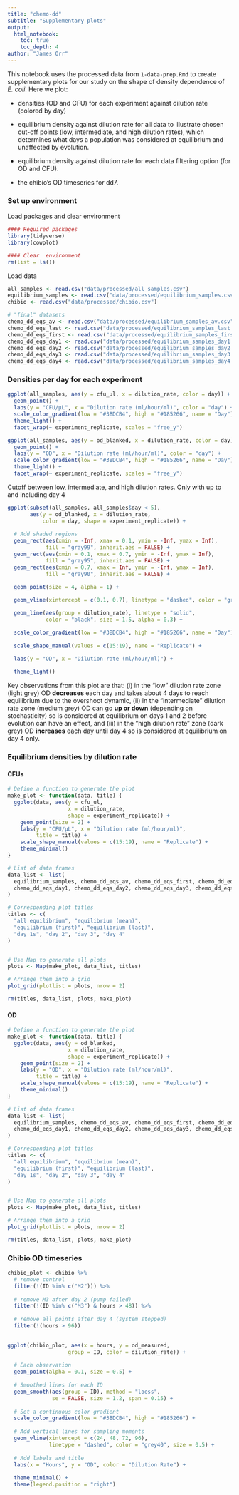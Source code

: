 ```yaml
---
title: "chemo-dd"
subtitle: "Supplementary plots"
output: 
  html_notebook:
    toc: true
    toc_depth: 4
author: "James Orr"
---
```


This notebook uses the processed data from `1-data-prep.Rmd` to create supplementary plots for our study on the shape of density dependence of *E. coli*. Here we plot: 

- densities (OD and CFU) for each experiment against dilution rate (colored by day)

- equilibrium density against dilution rate for all data to illustrate chosen cut-off points (low, intermediate, and high dilution rates), which determines what days a population was considered at equilibrium and unaffected by evolution. 

- equilibrium density against dilution rate for each data filtering option (for OD and CFU). 

- the chibio's OD timeseries for dd7. 


### Set up environment 

Load packages and clear environment 

```r
#### Required packages
library(tidyverse) 
library(cowplot)

#### Clear  environment 
rm(list = ls())   
```

Load data

```r
all_samples <- read.csv("data/processed/all_samples.csv")
equilibrium_samples <- read.csv("data/processed/equilibrium_samples.csv")
chibio <- read.csv("data/processed/chibio.csv")

# "final" datasets
chemo_dd_eqs_av <- read.csv("data/processed/equilibrium_samples_av.csv")
chemo_dd_eqs_last <- read.csv("data/processed/equilibrium_samples_last.csv")
chemo_dd_eqs_first <- read.csv("data/processed/equilibrium_samples_first.csv")
chemo_dd_eqs_day1 <- read.csv("data/processed/equilibrium_samples_day1.csv")
chemo_dd_eqs_day2 <- read.csv("data/processed/equilibrium_samples_day2.csv")
chemo_dd_eqs_day3 <- read.csv("data/processed/equilibrium_samples_day3.csv")
chemo_dd_eqs_day4 <- read.csv("data/processed/equilibrium_samples_day4.csv")
```

### Densities per day for each experiment

```r
ggplot(all_samples, aes(y = cfu_ul, x = dilution_rate, color = day)) +
  geom_point() + 
  labs(y = "CFU/μL", x = "Dilution rate (ml/hour/ml)", color = "day") +
  scale_color_gradient(low = "#3BDCB4", high = "#185266", name = "Day") + 
  theme_light() +
  facet_wrap(~ experiment_replicate, scales = "free_y")
```
```r
ggplot(all_samples, aes(y = od_blanked, x = dilution_rate, color = day)) +
  geom_point() + 
  labs(y = "OD", x = "Dilution rate (ml/hour/ml)", color = "day") +
  scale_color_gradient(low = "#3BDCB4", high = "#185266", name = "Day") + 
  theme_light() +
  facet_wrap(~ experiment_replicate, scales = "free_y")
```

Cutoff between low, intermediate, and high dilution rates. Only with up to and including day 4

```r

ggplot(subset(all_samples, all_samples$day < 5), 
       aes(y = od_blanked, x = dilution_rate, 
           color = day, shape = experiment_replicate)) +
  
  # Add shaded regions
  geom_rect(aes(xmin = -Inf, xmax = 0.1, ymin = -Inf, ymax = Inf), 
            fill = "gray99", inherit.aes = FALSE) + 
  geom_rect(aes(xmin = 0.1, xmax = 0.7, ymin = -Inf, ymax = Inf), 
            fill = "gray95", inherit.aes = FALSE) + 
  geom_rect(aes(xmin = 0.7, xmax = Inf, ymin = -Inf, ymax = Inf), 
            fill = "gray90", inherit.aes = FALSE) +   
  
  geom_point(size = 4, alpha = 1) + 

  geom_vline(xintercept = c(0.1, 0.7), linetype = "dashed", color = "gray50") + # Vertical lines

  geom_line(aes(group = dilution_rate), linetype = "solid", 
            color = "black", size = 1.5, alpha = 0.3) + 

  scale_color_gradient(low = "#3BDCB4", high = "#185266", name = "Day") + 
  
  scale_shape_manual(values = c(15:19), name = "Replicate") +

  labs(y = "OD", x = "Dilution rate (ml/hour/ml)") + 
    
  theme_light()


```

Key observations from this plot are that: (i) in the "low" dilution rate zone (light grey) OD **decreases** each day and takes about 4 days to reach equilibrium due to the overshoot dynamic, (ii) in the "intermediate" dilution rate zone (medium grey) OD can go **up or down** (depending on stochasticity) so is considered at equilibrium on days 1 and 2 before evolution can have an effect, and (iii) in the "high dilution rate" zone (dark grey) OD **increases** each day until day 4 so is considered at equilibrium on day 4 only. 


### Equilibrium densities by dilution rate

#### CFUs 

```r
# Define a function to generate the plot
make_plot <- function(data, title) {
  ggplot(data, aes(y = cfu_ul, 
                   x = dilution_rate, 
                   shape = experiment_replicate)) +
    geom_point(size = 2) + 
    labs(y = "CFU/μL", x = "Dilution rate (ml/hour/ml)",
         title = title) +
    scale_shape_manual(values = c(15:19), name = "Replicate") +
    theme_minimal()
}

# List of data frames
data_list <- list(
  equilibrium_samples, chemo_dd_eqs_av, chemo_dd_eqs_first, chemo_dd_eqs_last,
  chemo_dd_eqs_day1, chemo_dd_eqs_day2, chemo_dd_eqs_day3, chemo_dd_eqs_day4
)

# Corresponding plot titles
titles <- c(
  "all equilibrium", "equilibrium (mean)", 
  "equilibrium (first)", "equilibrium (last)",
  "day 1s", "day 2", "day 3", "day 4"
)


# Use Map to generate all plots
plots <- Map(make_plot, data_list, titles)

# Arrange them into a grid
plot_grid(plotlist = plots, nrow = 2)

rm(titles, data_list, plots, make_plot)

```

#### OD

```r

# Define a function to generate the plot
make_plot <- function(data, title) {
  ggplot(data, aes(y = od_blanked, 
                   x = dilution_rate, 
                   shape = experiment_replicate)) +
    geom_point(size = 2) + 
    labs(y = "OD", x = "Dilution rate (ml/hour/ml)",
         title = title) +
    scale_shape_manual(values = c(15:19), name = "Replicate") +
    theme_minimal()
}

# List of data frames
data_list <- list(
  equilibrium_samples, chemo_dd_eqs_av, chemo_dd_eqs_first, chemo_dd_eqs_last,
  chemo_dd_eqs_day1, chemo_dd_eqs_day2, chemo_dd_eqs_day3, chemo_dd_eqs_day4
)

# Corresponding plot titles
titles <- c(
  "all equilibrium", "equilibrium (mean)", 
  "equilibrium (first)", "equilibrium (last)",
  "day 1s", "day 2", "day 3", "day 4"
)


# Use Map to generate all plots
plots <- Map(make_plot, data_list, titles)

# Arrange them into a grid
plot_grid(plotlist = plots, nrow = 2)

rm(titles, data_list, plots, make_plot)

```


### Chibio OD timeseries


```r
  
chibio_plot <- chibio %>%
  # remove control
  filter(!(ID %in% c("M2"))) %>%
  
  # remove M3 after day 2 (pump failed)
  filter(!(ID %in% c("M3") & hours > 48)) %>%
  
  # remove all points after day 4 (system stopped) 
  filter(!(hours > 96))
  

ggplot(chibio_plot, aes(x = hours, y = od_measured, 
                   group = ID, color = dilution_rate)) +
  
  # Each observation 
  geom_point(alpha = 0.1, size = 0.5) +
  
  # Smoothed lines for each ID
  geom_smooth(aes(group = ID), method = "loess", 
              se = FALSE, size = 1.2, span = 0.15) +
  
  # Set a continuous color gradient 
  scale_color_gradient(low = "#3BDCB4", high = "#185266") +
  
  # Add vertical lines for sampling moments
  geom_vline(xintercept = c(24, 48, 72, 96),
             linetype = "dashed", color = "grey40", size = 0.5) +
  
  # Add labels and title
  labs(x = "Hours", y = "OD", color = "Dilution Rate") +
  
  theme_minimal() +
  theme(legend.position = "right")
```


